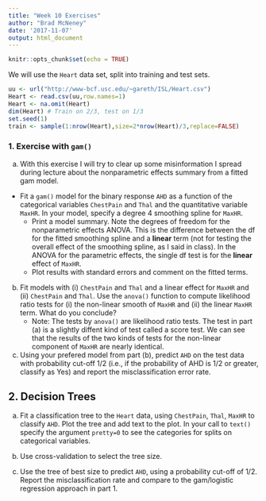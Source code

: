 ```yaml
---
title: "Week 10 Exercises"
author: "Brad McNeney"
date: '2017-11-07'
output: html_document
---
```


```r
knitr::opts_chunk$set(echo = TRUE)
```

We will use the `Heart` data set, split into training and 
test sets.

```r
uu <- url("http://www-bcf.usc.edu/~gareth/ISL/Heart.csv")
Heart <- read.csv(uu,row.names=1)
Heart <- na.omit(Heart)
dim(Heart) # Train on 2/3, test on 1/3
set.seed(1)
train <- sample(1:nrow(Heart),size=2*nrow(Heart)/3,replace=FALSE)
```


### 1. Exercise with `gam()`

(a) With this exercise I will try to clear up some misinformation
I spread during lecture about the nonparametric effects 
summary from a fitted gam model.
* Fit a `gam()` model for the binary response `AHD` as a function
of the categorical variables `ChestPain` and `Thal` and 
the quantitative variable `MaxHR`. In your model, 
specify a degree 4 smoothing spline for `MaxHR`.
    + Print a model summary. Note the degrees of freedom
    for the nonparametric effects ANOVA. This is the 
    difference between the df for the fitted smoothing spline
    and a **linear** term (not for testing the overall effect
    of the smoothing spline, as I said in class). 
    In the ANOVA for the parametric effects,
    the single df test is for the **linear** effect of `MaxHR`.
    + Plot results with standard errors and comment on the fitted terms.


(b) Fit models with (i) `ChestPain` and `Thal` and a linear effect
for `MaxHR` and (ii) `ChestPain` and `Thal`.
Use the `anova()` function to compute likelihood ratio tests
for (i) the non-linear smooth of `MaxHR` and (ii)
the linear `MaxHR` term. What do you conclude?
    + Note: The tests by `anova()` are likelihood ratio
    tests. The test in part (a) is a slightly diffent 
    kind of test called a score test. We can see that the
    results of the two kinds of tests for the non-linear 
    component of `MaxHR` are nearly identical.
    

(c) Using your prefered model from part (b), predict
`AHD` on the test data with probability 
cut-off 1/2 (i.e., if the probability of AHD is 1/2 
or greater, classify as Yes)
and report the misclassification error rate.



## 2. Decision Trees

(a) Fit a classification tree to the `Heart` data, using 
`ChestPain`, `Thal`, `MaxHR` to classify `AHD`.
Plot the tree and add text to the plot. In your call
to `text()` specify  the argument `pretty=0` to 
see the categories for splits on categorical variables.


(b) Use cross-validation to select the tree size.

(c) Use the tree of best size to predict `AHD`, using
a probability cut-off of 1/2. Report 
the misclassification rate and compare to the 
gam/logistic regression approach in part 1.
